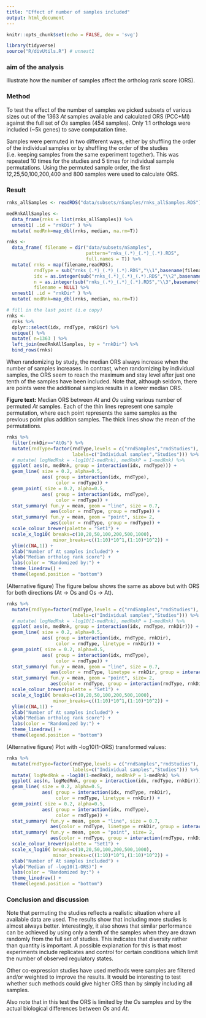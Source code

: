 ```yaml
---
title: "Effect of number of samples included"
output: html_document
---
```


```r
knitr::opts_chunk$set(echo = FALSE, dev = 'svg')
```

```r
library(tidyverse)
source("R/divUtils.R") # unnest1
```

### aim of the analysis

Illustrate how the number of samples affect the ortholog rank score (ORS).

### Method

To test the effect of the number of samples we picked subsets of various sizes out of the 1363 _At_ samples available and calculated ORS (PCC+MI) against the full set of _Os_ samples (454 samples). Only 1:1 orthologs were included (~5k genes) to save computation time.

Samples were permuted in two different ways, either by shuffling the order of the individual samples or by shuffling the order of the studies (i.e. keeping samples from the same experiment together). This was repeated 10 times for the studies and 5 times for individual sample permutations. Using the permuted sample order, the first 12,25,50,100,200,400 and 800 samples were used to calculate ORS.

### Result

```r

rnks_allSamples <- readRDS("data/subsets/nSamples/rnks_allSamples.RDS")

medRnkAllSamples <- 
  data_frame(rnks = list(rnks_allSamples)) %>% 
  unnest1( .id = "rnkDir" ) %>% 
  mutate( medRnk=map_dbl(rnks, median, na.rm=T))

rnks <- 
  data_frame( filename = dir("data/subsets/nSamples",
                             pattern="rnks_(.*)_(.*)_(.*).RDS",
                             full.names = T)) %>%
  mutate( rnks = map(filename,readRDS),
          rndType = sub("rnks_(.*)_(.*)_(.*).RDS","\\1",basename(filename)),
          idx = as.integer(sub("rnks_(.*)_(.*)_(.*).RDS","\\2",basename(filename))),
          n = as.integer(sub("rnks_(.*)_(.*)_(.*).RDS","\\3",basename(filename))),
          filename = NULL) %>% 
  unnest1( .id = "rnkDir" ) %>% 
  mutate( medRnk=map_dbl(rnks, median, na.rm=T))

# fill in the last point (i.e copy)
rnks <- 
  rnks %>% 
  dplyr::select(idx, rndType, rnkDir) %>%
  unique() %>% 
  mutate( n=1363 ) %>% 
  left_join(medRnkAllSamples, by = "rnkDir") %>% 
  bind_rows(rnks)

```

When randomizing by study, the median ORS always increase when the number of samples increases. In contrast, when randomizing by individual samples, the ORS seem to reach the maximum and stay level after just one tenth of the samples have been included. Note that, although seldom, there are points were the additional samples results in a lower median ORS.

__Figure text:__ Median ORS between _At_ and _Os_ using various number of permuted _At_ samples. Each of the thin lines represent one sample permutation, where each point represents the same samples as the previous point plus addition samples. The thick lines show the mean of the permutations.

```r
rnks %>% 
  filter(rnkDir=="AtOs") %>% 
  mutate(rndType=factor(rndType,levels = c("rndSamples","rndStudies"), 
                        labels=c("Individual samples","Studies"))) %>% 
  # mutate( logMedRnk = -log10(1-medRnk), medRnkP = 1-medRnk) %>% 
  ggplot( aes(n, medRnk, group = interaction(idx, rndType))) +
  geom_line( size = 0.2, alpha=0.5,
             aes( group = interaction(idx, rndType),
                  color = rndType)) +
  geom_point( size = 0.2, alpha=0.5,
             aes( group = interaction(idx, rndType),
                  color = rndType)) +
  stat_summary( fun.y = mean, geom = "line", size = 0.7,
                aes(color = rndType, group = rndType)) +
  stat_summary( fun.y = mean, geom = "point", size= 2,
                aes(color = rndType, group = rndType)) +
  scale_colour_brewer(palette = "Set1") +
  scale_x_log10( breaks=c(10,20,50,100,200,500,1000),
                 minor_breaks=c((1:10)*10^1,(1:10)*10^2)) +
  ylim(c(NA,1)) +
  xlab("Number of At samples included") +
  ylab("Median ortholog rank score") +
  labs(color = "Randomized by:") +
  theme_linedraw() +
  theme(legend.position = "bottom")
```

(Alternative figure) The figure below shows the same as above but with ORS for both directions (At -> Os and Os -> At). 

```r
rnks %>% 
  mutate(rndType=factor(rndType,levels = c("rndSamples","rndStudies"), 
                        labels=c("Individual samples","Studies"))) %>% 
  # mutate( logMedRnk = -log10(1-medRnk), medRnkP = 1-medRnk) %>% 
  ggplot( aes(n, medRnk, group = interaction(idx, rndType, rnkDir))) +
  geom_line( size = 0.2, alpha=0.5,
             aes( group = interaction(idx, rndType, rnkDir),
                  color = rndType, linetype = rnkDir)) +
  geom_point( size = 0.2, alpha=0.5,
             aes( group = interaction(idx, rndType),
                  color = rndType)) +
  stat_summary( fun.y = mean, geom = "line", size = 0.7,
                aes(color = rndType, linetype = rnkDir, group = interaction(rndType, rnkDir))) +
  stat_summary( fun.y = mean, geom = "point", size= 2,
                aes(color = rndType, group = interaction(rndType, rnkDir))) +
  scale_colour_brewer(palette = "Set1") +
  scale_x_log10( breaks=c(10,20,50,100,200,500,1000),
                 minor_breaks=c((1:10)*10^1,(1:10)*10^2)) +
  ylim(c(NA,1)) +
  xlab("Number of At samples included") +
  ylab("Median ortholog rank score") +
  labs(color = "Randomized by:") +
  theme_linedraw() +
  theme(legend.position = "bottom")

```

(Alternative figure) Plot with -log10(1-ORS) transformed values:

```r
rnks %>% 
  mutate(rndType=factor(rndType,levels = c("rndSamples","rndStudies"), 
                        labels=c("Individual samples","Studies"))) %>% 
  mutate( logMedRnk = -log10(1-medRnk), medRnkP = 1-medRnk) %>% 
  ggplot( aes(n, logMedRnk, group = interaction(idx, rndType, rnkDir))) +
  geom_line( size = 0.2, alpha=0.5,
             aes( group = interaction(idx, rndType, rnkDir),
                  color = rndType, linetype = rnkDir)) +
  geom_point( size = 0.2, alpha=0.5,
             aes( group = interaction(idx, rndType),
                  color = rndType)) +
  stat_summary( fun.y = mean, geom = "line", size = 0.7,
                aes(color = rndType, linetype = rnkDir, group = interaction(rndType, rnkDir))) +
  stat_summary( fun.y = mean, geom = "point", size= 2,
                aes(color = rndType, group = interaction(rndType, rnkDir))) +
  scale_colour_brewer(palette = "Set1") +
  scale_x_log10( breaks=c(10,20,50,100,200,500,1000),
                 minor_breaks=c((1:10)*10^1,(1:10)*10^2)) +
  xlab("Number of At samples included") +
  ylab("Median of -log10(1-ORS)") +
  labs(color = "Randomized by:") +
  theme_linedraw() +
  theme(legend.position = "bottom")

```

### Conclusion and discussion


Note that permuting the studies reflects a realistic situation where all available data are used. The results show that including more studies is almost always better. Interestingly, it also shows that similar performance can be achieved by using only a tenth of the samples when they are drawn randomly from the full set of studies. This indicates that diversity rather than quantity is important. A possible explanation for this is that most experiments include replicates and control for certain conditions which limit the number of observed regulatory states.

Other co-expression studies have used methods were samples are filtered and/or weighted to improve the results. It would be interesting to test whether such methods could give higher ORS than by simply including all samples.

Also note that in this test the ORS is limited by the _Os_ samples and by the actual biological differences between _Os_ and _At_.
